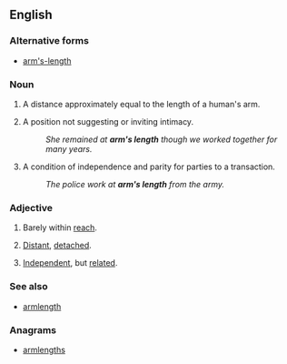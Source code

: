 ==English==
{{wikipedia}}
===Alternative forms===
* [[arm's-length]]

===Noun===
{{en-noun|head=[[arm]][['s]] [[length]]}}

# A distance approximately equal to the length of a human's arm.
# {{context|figuratively}} A position not suggesting or inviting intimacy.
#: ''She remained at '''arm's length''' though we worked together for many years.''
# {{context|figuratively}} A condition of independence and parity for parties to a transaction.
#: ''The police work at '''arm's length''' from the army.''

===Adjective===
{{en-adj|head=[[arm#Etymology_2|arm]][['s]] [[length]]}}

# {{context|literally}} Barely within [[reach]].
# {{context|idiomatic}} [[distant|Distant]], [[detach]]ed.
# {{context|idiomatic}} [[independent|Independent]], but [[related]].

===See also===
* [[armlength]]

===Anagrams===
* [[armlengths#English|armlengths]]